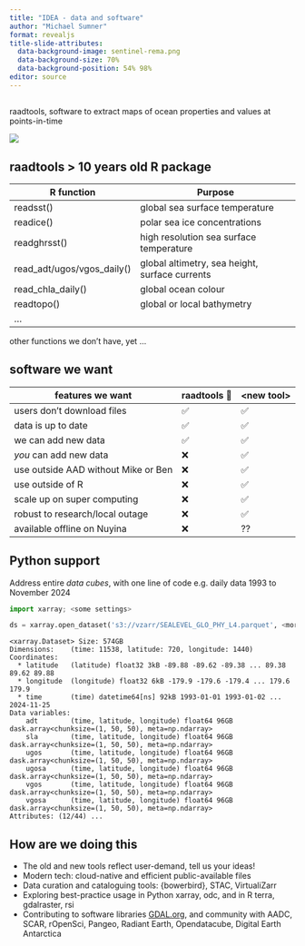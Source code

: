 ```yaml
---
title: "IDEA - data and software"
author: "Michael Sumner"
format: revealjs
title-slide-attributes: 
  data-background-image: sentinel-rema.png
  data-background-size: 70%
  data-background-position: 54% 98%
editor: source
---
```



##

raadtools, software to extract maps of ocean properties and values at points-in-time

![](Rplot.png){fig-align="center"}

## raadtools \> 10 years old R package   {.smaller}

| R function                 | Purpose                                        |
|---------------------------|---------------------------------------------|
| readsst()                  | global sea surface temperature                 |
| readice()                  | polar sea ice concentrations                   |
| readghrsst()               | high resolution sea surface temperature        |
| read_adt/ugos/vgos_daily() | global altimetry, sea height, surface currents |
| read_chla_daily()          | global ocean colour                            |
| readtopo()                 | global or local bathymetry                     |
| ...                        |                                                |


other functions we don't have, yet ...



      
## software we want   {.smaller}

| features we want                    | raadtools 🤔 | \<new tool\> |
|-------------------------------------|--------------|--------------|
| users don't download files          | ✅           | ✅           |
| data is up to date                  | ✅           | ✅           |
| we can add new data                 | ✅           | ✅           |
| *you* can add new data              | ❌           | ✅           |
| use outside AAD without Mike or Ben | ❌           | ✅           |
| use outside of R                    | ❌           | ✅           |
| scale up on super computing         | ❌           | ✅           |
| robust to research/local outage     | ❌           | ✅           |
| available offline on Nuyina         | ❌     |       ??           |



   
## Python support {.smaller}

Address entire *data cubes*, with one line of code e.g. daily data 1993 to November 2024

```python        
import xarray; <some settings>

ds = xarray.open_dataset('s3://vzarr/SEALEVEL_GLO_PHY_L4.parquet', <more settings>)
```



```
<xarray.Dataset> Size: 574GB
Dimensions:    (time: 11538, latitude: 720, longitude: 1440)
Coordinates:
  * latitude   (latitude) float32 3kB -89.88 -89.62 -89.38 ... 89.38 89.62 89.88
  * longitude  (longitude) float32 6kB -179.9 -179.6 -179.4 ... 179.6 179.9
  * time       (time) datetime64[ns] 92kB 1993-01-01 1993-01-02 ... 2024-11-25
Data variables:
    adt        (time, latitude, longitude) float64 96GB dask.array<chunksize=(1, 50, 50), meta=np.ndarray>
    sla        (time, latitude, longitude) float64 96GB dask.array<chunksize=(1, 50, 50), meta=np.ndarray>
    ugos       (time, latitude, longitude) float64 96GB dask.array<chunksize=(1, 50, 50), meta=np.ndarray>
    ugosa      (time, latitude, longitude) float64 96GB dask.array<chunksize=(1, 50, 50), meta=np.ndarray>
    vgos       (time, latitude, longitude) float64 96GB dask.array<chunksize=(1, 50, 50), meta=np.ndarray>
    vgosa      (time, latitude, longitude) float64 96GB dask.array<chunksize=(1, 50, 50), meta=np.ndarray>
Attributes: (12/44) ...
```

## How are we doing this

-   The old and new tools reflect user-demand, tell us your ideas! 
-   Modern tech: cloud-native and efficient public-available files
-   Data curation and cataloguing tools: {bowerbird}, STAC, VirtualiZarr
-   Exploring best-practice usage in Python xarray, odc, and in R terra, gdalraster, rsi
-   Contributing to software libraries [GDAL.org](https://gdal.org/), and community with AADC, SCAR, rOpenSci, Pangeo, Radiant Earth, Opendatacube, Digital Earth Antarctica


